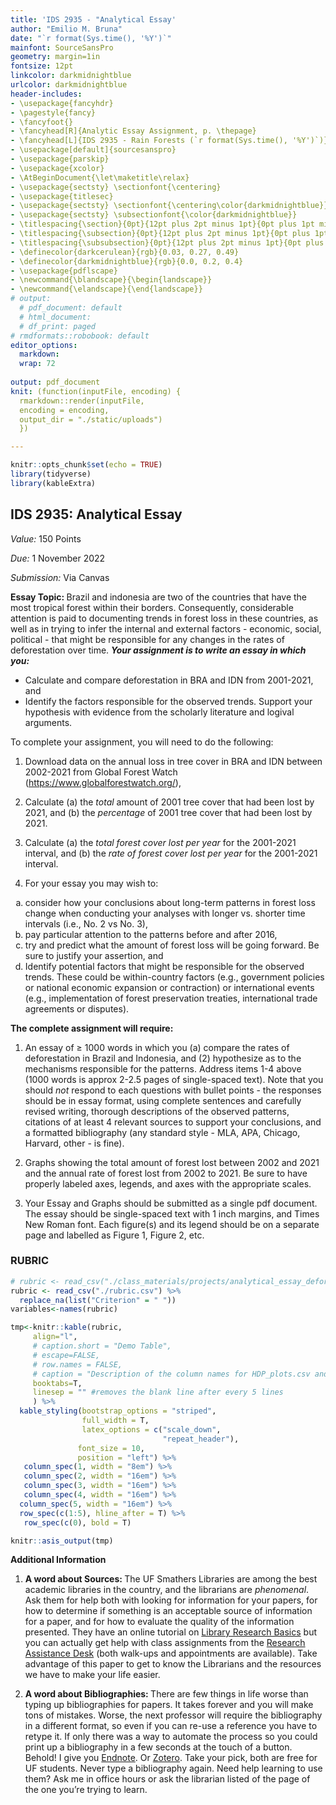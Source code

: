 ```yaml
---
title: 'IDS 2935 - "Analytical Essay'
author: "Emilio M. Bruna"
date: "`r format(Sys.time(), '%Y')`"
mainfont: SourceSansPro
geometry: margin=1in
fontsize: 12pt
linkcolor: darkmidnightblue
urlcolor: darkmidnightblue
header-includes:
- \usepackage{fancyhdr}
- \pagestyle{fancy}
- \fancyfoot{}
- \fancyhead[R]{Analytic Essay Assignment, p. \thepage}
- \fancyhead[L]{IDS 2935 - Rain Forests (`r format(Sys.time(), '%Y')`)}
- \usepackage[default]{sourcesanspro}
- \usepackage{parskip}
- \usepackage{xcolor}
- \AtBeginDocument{\let\maketitle\relax}
- \usepackage{sectsty} \sectionfont{\centering}
- \usepackage{titlesec}
- \usepackage{sectsty} \sectionfont{\centering\color{darkmidnightblue}}
- \usepackage{sectsty} \subsectionfont{\color{darkmidnightblue}}
- \titlespacing{\section}{0pt}{12pt plus 2pt minus 1pt}{0pt plus 1pt minus 1pt}
- \titlespacing{\subsection}{0pt}{12pt plus 2pt minus 1pt}{0pt plus 1pt minus 1pt}
- \titlespacing{\subsubsection}{0pt}{12pt plus 2pt minus 1pt}{0pt plus 1pt minus 1pt}
- \definecolor{darkcerulean}{rgb}{0.03, 0.27, 0.49}
- \definecolor{darkmidnightblue}{rgb}{0.0, 0.2, 0.4}
- \usepackage{pdflscape}
- \newcommand{\blandscape}{\begin{landscape}}
- \newcommand{\elandscape}{\end{landscape}}
# output:
  # pdf_document: default
  # html_document:
  # df_print: paged
# rmdformats::robobook: default
editor_options: 
  markdown: 
  wrap: 72
  
output: pdf_document
knit: (function(inputFile, encoding) {
  rmarkdown::render(inputFile, 
  encoding = encoding, 
  output_dir = "./static/uploads")
  })

---
```

  
```r
knitr::opts_chunk$set(echo = TRUE)
library(tidyverse)
library(kableExtra)
```

## IDS 2935: Analytical Essay
\vspace{0.3cm}

*Value: *150 Points  

*Due: *1 November 2022 

*Submission:* Via Canvas  


**Essay Topic: **Brazil and indonesia are two of the countries that have the most tropical forest within their borders. Consequently, considerable attention is paid to documenting trends in forest loss in these countries, as well as in trying to infer the internal and external factors - economic, social, political - that might be responsible for any changes in the rates of deforestation over time. **_Your assignment is to write an essay in which you:_**

* Calculate and compare deforestation in BRA and IDN from 2001-2021, and 
* Identify the factors responsible for the observed trends. Support your hypothesis with evidence from the scholarly literature and logival arguments.

To complete your assignment, you will need to do the following:

1. Download data on the annual loss in tree cover in BRA and IDN between 2002-2021 from Global Forest Watch ([https://www.globalforestwatch.org/](https://www.globalforestwatch.org/)), 

2. Calculate (a) the *total* amount of 2001 tree cover that had been lost by 2021, and (b) the *percentage* of 2001 tree cover that had been lost by 2021.

3. Calculate (a) the *total forest cover lost per year* for the 2001-2021 interval, and (b) the *rate of forest cover lost per year* for the 2001-2021 interval.

4. For your essay you may wish to:

(a) consider how your conclusions about long-term patterns in forest loss change when conducting your analyses with longer vs. shorter time intervals (i.e., No. 2 vs No. 3),
(b) pay particular attention to the patterns before and after 2016, 
(c) try and predict what the amount of forest loss will be going forward. Be sure to justify your assertion, and 
(d) Identify potential factors that might be responsible for the  observed trends. These could be within-country factors (e.g., government policies or national economic expansion or contraction) or international events (e.g., implementation of forest preservation treaties, international trade agreements or disputes).

**The complete assignment will require: **

1. An essay of $\geq$ 1000 words in which you (a) compare the rates of deforestation in Brazil and Indonesia, and (2) hypothesize as to the mechanisms responsible for the patterns. Address items 1-4 above (1000 words is approx 2-2.5 pages of single-spaced text). Note that you should *not* respond to each questions with bullet points - the responses should be in essay format, using complete sentences and carefully revised writing, thorough descriptions of the observed patterns, citations of at least 4 relevant sources to support your conclusions, and a formatted bibliography (any standard style - MLA, APA, Chicago, Harvard, other - is fine). 

2. Graphs showing the total amount of forest lost between 2002 and 2021 and the annual rate of forest lost from 2002 to 2021. Be sure to have properly labeled axes, legends, and axes with the appropriate scales. 

3. Your Essay and Graphs should be submitted as a single pdf document. The essay should be single-spaced text with 1 inch margins, and Times New Roman font. Each figure(s) and its legend should be on a separate page and labelled as Figure 1, Figure 2, etc.  





```{=tex}
\newpage
\blandscape
```
### RUBRIC
<!-- table row spacing set with arraystretch -->
<!-- \renewcommand{\arraystretch}{0.75}  -->
```r
# rubric <- read_csv("./class_materials/projects/analytical_essay_deforestation/rubric.csv")
rubric <- read_csv("./rubric.csv") %>% 
  replace_na(list("Criterion" = " "))
variables<-names(rubric)

tmp<-knitr::kable(rubric,
     align="l",
     # caption.short = "Demo Table",
     # escape=FALSE,
     # row.names = FALSE,
     # caption = "Description of the column names for HDP_plots.csv and description of the data in each column",
     booktabs=T,
     linesep = "" #removes the blank line after every 5 lines
     ) %>% 
  kable_styling(bootstrap_options = "striped", 
                full_width = T, 
                latex_options = c("scale_down",
                                  "repeat_header"),
               font_size = 10,
               position = "left") %>%
   column_spec(1, width = "8em") %>% 
   column_spec(2, width = "16em") %>% 
   column_spec(3, width = "16em") %>% 
   column_spec(4, width = "16em") %>% 
  column_spec(5, width = "16em") %>% 
  row_spec(c(1:5), hline_after = T) %>% 
   row_spec(c(0), bold = T)

knitr::asis_output(tmp)
```


```{=tex}
\elandscape
```


 
 


<!-- **Essay Option 2: ** -->

<!-- The Environmental Kuznets Curve (EKC) is a hypothesized global relationship between *per capita* income and environmental degradation. According to the EKC hypothesis, environmental degradation (e.g., pollution, deforestation) will *worsen* as economies develop, but eventually an inflection point will be reached at which increasing economic development leads to decreasing environmental degradation. -->


<!-- 1. Download data on forest loss from Global Forest Watch ([https://www.globalforestwatch.org/](https://www.globalforestwatch.org/)) and data on *per capita* GDP from the World Bank (available for [download here](https://databank.worldbank.org/indicator/NY.GDP.PCAP.CD/1ff4a498/Popular-Indicators)).  -->

<!-- 2. Using these data sets, graph EKCs for three years: 2002, 2010, and 2019. Include any countries for which you can get both data points. You may wish to log-transform the data and graph the transforemed values, i.e., log(*per capita* GDP) and log(forest loss in sq. km). -->

<!-- 3. Do you find any evidence for an Environmental Kuznets Curve (EKC)? If not, do you think this is because there is something about forest loss" that makes it a poor proxy for "Environmental Degradation"? -->

<!-- **The complete assignment will require:  ** -->

<!-- * An essay in which you respond to Item 3 above ($\geq$ 1000 words, which is approx. 2-2.5 pages of single-spaced text). Note that you should *not* respond with bullet points - the responses should be in essay format, using complete sentences and carefully revised writing, a description of the methodology, thorough descriptions of the observed pattern, citations of relevant sources to support your conclusions, and a formatted bibliography (any standard style - MLA, APA, Chicago, Harvard, other - is fine). -->

<!-- * A graph showing the plot of *per capita*  GDP vs. Forest Loss for each of the three years. Be sure to have properly labeled axes, legends, and axes with the appropriate scales.       -->

<!-- * the data file(s) used to generate your graph(s). Though I prefer you submit them in open formats (as .csv or .txt files), you may also submit MS Excel files (.xls, .xlsx) or share a link to a Google Sheet. I should be able to reproduce your figures using these files.  -->

<!-- * Formatting: Single-spaced text, 1 inch margins, Times New Roman font. Each figure(s) and its legend should be on a separate page and labelled as Figure 1, Figure 2, etc.   -->

<!-- https://www.science.org/doi/10.1126/science.1244693 -->

<!-- https://www.wri.org/insights/indonesia-reducing-deforestation-problem-areas-remain -->
<!-- https://www.nature.com/articles/s41559-020-01368-x -->
<!-- https://iiasa.ac.at/web/home/about/news/170116-forest-dev.html -->
<!-- https://www.globalforestwatch.org/blog/data-and-research/global-tree-cover-loss-data-2020/ -->

**Additional Information**


1. **A word about Sources: **The UF Smathers Libraries are among the best academic libraries in the country, and the librarians are *phenomenal*. Ask them for help both with looking for information for your papers, for how to determine if something is an acceptable source of information for a paper, and for how to evaluate the quality of the information presented. They have an online tutorial on [Library Research Basics](https://guides.uflib.ufl.edu/libraryresearch/libraryresearch) but you can actually get help with class assignments from the [Research Assistance Desk](https://librarywest.uflib.ufl.edu/services-resources/research-assistance-desk/) (both walk-ups and appointments are available). Take advantage of this paper to get to know the Librarians and the resources we have to make your life easier.

2. **A word about Bibliographies: **There are few things in life worse than typing up bibliographies for papers. It takes forever and you will make tons of mistakes. Worse, the next professor will require the bibliography in a different format, so even if you can re-use a reference you have to retype it. If only there was a way to automate the process so you could print up a bibliography in a few seconds at the touch of a button. Behold! I give you [Endnote](https://guides.uflib.ufl.edu/endnote). Or [Zotero](https://guides.uflib.ufl.edu/zoterocite). Take your pick, both are free for UF students. Never type a bibliography again. Need help learning to use them? Ask me in office hours or ask the librarian listed of the page of the one you're trying to learn. 




